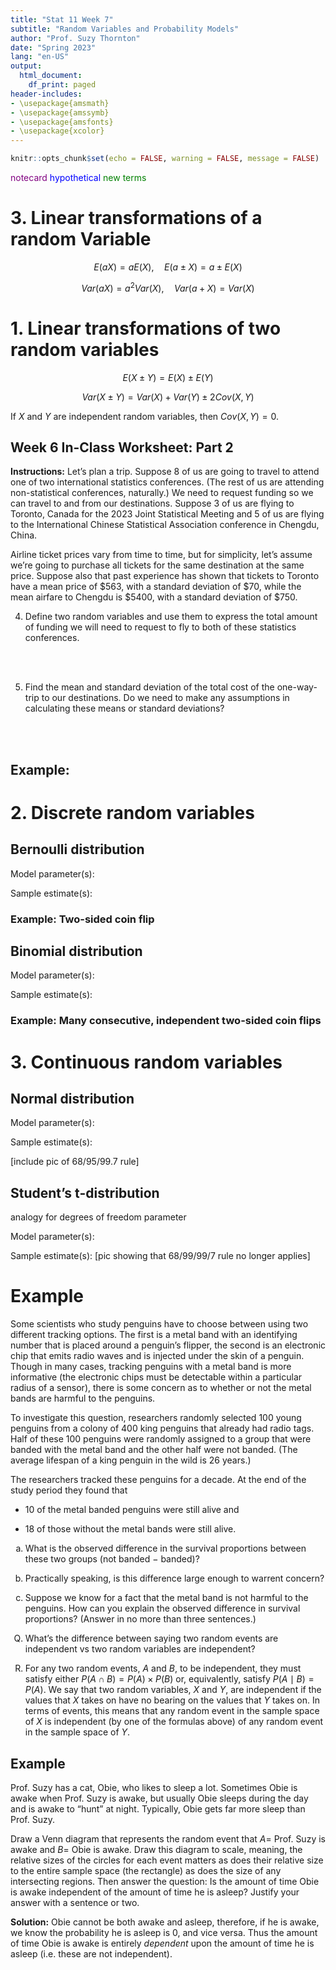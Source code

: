 ```yaml
---
title: "Stat 11 Week 7"
subtitle: "Random Variables and Probability Models" 
author: "Prof. Suzy Thornton"
date: "Spring 2023"
lang: "en-US"
output:
  html_document:
    df_print: paged
header-includes:
- \usepackage{amsmath}
- \usepackage{amssymb}
- \usepackage{amsfonts}
- \usepackage{xcolor}
---
```


```r
knitr::opts_chunk$set(echo = FALSE, warning = FALSE, message = FALSE)
```


<span style="color:purple">notecard</span>
<span style="color:blue">hypothetical</span>
<span style="color:green">new terms</span>
  
 
# 3. Linear transformations of a random Variable 

$$E(aX) = aE(X), \quad E(a \pm X) = a \pm E(X)$$

$$Var(aX) = a^2 Var(X), \quad Var(a + X) = Var(X)$$ 
  
# 1. Linear transformations of two random variables 
  
$$E(X \pm Y) = E(X) \pm E(Y)$$

$$Var(X \pm Y) = Var(X) + Var(Y) \pm 2Cov(X,Y)$$ 

If $X$ and $Y$ are independent random variables, then $Cov(X,Y)=0$. 


## Week 6 In-Class Worksheet: Part 2 

**Instructions:** Let's plan a trip. Suppose $8$ of us are going to travel to attend one of two international statistics conferences. (The rest of us are attending non-statistical conferences, naturally.) We need to request funding so we can travel to and from our destinations. Suppose $3$ of us are flying to Toronto, Canada for the 2023 Joint Statistical Meeting and $5$ of us are flying to the International Chinese Statistical Association conference in Chengdu, China.  

Airline ticket prices vary from time to time, but for simplicity, let's assume we're going to purchase all tickets for the same destination at the same price. Suppose also that past experience has shown that tickets to Toronto have a mean price of $\$563$, with a standard deviation of $\$70$, while the mean airfare to Chengdu is $\$5400$, with a standard deviation of $\$750$.

4. Define two random variables and use them to express the total amount of funding we will need to request to fly to both of these statistics conferences.

<br>
<br>

5. Find the mean and standard deviation of the total cost of the one-way-trip to our destinations. Do we need to make any assumptions in calculating these means or standard deviations?

<br>
<br>


## Example: 



# 2. Discrete random variables 

## Bernoulli distribution

Model parameter(s): 

Sample estimate(s): 

### Example: Two-sided coin flip



## Binomial distribution


Model parameter(s): 

Sample estimate(s): 

### Example: Many consecutive, independent two-sided coin flips


  
# 3. Continuous random variables 


## Normal distribution 


Model parameter(s): 

Sample estimate(s): 

[include pic of 68/95/99.7 rule]


## Student's t-distribution 

analogy for degrees of freedom parameter 

Model parameter(s): 

Sample estimate(s): 
[pic showing that 68/99/99/7 rule no longer applies]  


# Example 

Some scientists who study penguins have to choose between using two different tracking options. The first is a metal band with an identifying number that is placed around a penguin’s flipper, the second is an electronic chip that emits radio waves and is injected under the skin of a penguin. Though in many cases, tracking penguins with a metal band is more informative (the electronic chips must be detectable within a particular radius of a sensor), there is some concern as to whether or not the metal bands are harmful to the penguins. 

To investigate this question, researchers randomly selected $100$ young penguins from a colony of $400$ king penguins that already had radio tags. Half of these $100$ penguins were randomly assigned to a group that were banded with the metal band and the other half were not banded. (The average lifespan of a king penguin in the wild is $26$ years.)

The researchers tracked these penguins for a decade. At the end of the study period they found that 

- $10$ of the metal banded penguins were still alive and

- $18$ of those without the metal bands were still alive.

(a) What is the observed difference in the survival proportions between these two groups (not banded $-$ banded)? 

(b) Practically speaking, is this difference large enough to warrent concern? 

(c) Suppose we know for a fact that the metal band is not harmful to the penguins. How can you explain the observed difference in survival proportions? (Answer in no more than three sentences.)


Q) What's the difference between saying two random events are independent vs two random variables are independent? 

A) For any two random events, $A$ and $B$, to be independent, they must satisfy either $P(A \cap B) = P(A) \times P(B)$ or, equivalently, satisfy $P(A \mid B) = P(A)$. We say that two random variables, $X$ and $Y$, are independent if the values that $X$ takes on have no bearing on the values that $Y$ takes on. In terms of events, this means that any random event in the sample space of $X$ is independent (by one of the formulas above) of any random event in the sample space of $Y$. 


## Example 

Prof. Suzy has a cat, Obie, who likes to sleep a lot. Sometimes Obie is awake when Prof. Suzy is awake, but usually Obie sleeps during the day and is awake to "hunt" at night. Typically, Obie gets far more sleep than Prof. Suzy. 

Draw a Venn diagram that represents the random event that $A=$ Prof. Suzy is awake and $B=$ Obie is awake. Draw this diagram to scale, meaning, the relative sizes of the circles for each event matters as does their relative size to the entire sample space (the rectangle) as does the size of any intersecting regions. Then answer the question: Is the amount of time Obie is awake independent of the amount of time he is asleep? Justify your answer with a sentence or two. 


**Solution:** Obie cannot be both awake and asleep, therefore, if he is awake, we know the probability he is asleep is $0$, and vice versa. Thus the amount of time Obie is awake is entirely *dependent* upon the amount of time he is asleep (i.e. these are not independent). 

